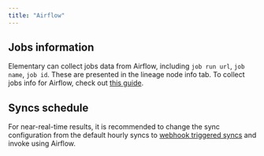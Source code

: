 ```yaml
---
title: "Airflow"
---
```


## Jobs information

Elementary can collect jobs data from Airflow, including `job run url`, `job name`, `job id`. 
These are presented in the lineage node info tab.
To collect jobs info for Airflow, check out [this guide](/cloud/guides/collect-job-data).

## Syncs schedule

For near-real-time results, it is recommended to change the sync configuration from the default hourly syncs to [webhook triggered syncs](/cloud/guides/sync-scheduling) and invoke using Airflow.